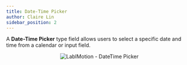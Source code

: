 ```yaml
---
title: Date-Time Picker
author: Claire Lin
sidebar_position: 2
---
```



<Reader text="Designer" />

A **Date-Time Picker** type field allows users to select a specific date and time from a calendar or input field.

<div align="center">
  <img src={datetimePicker} alt="LabIMotion - DateTime Picker" />
  <FigCaption text="DateTime Picker field type" />
</div>

